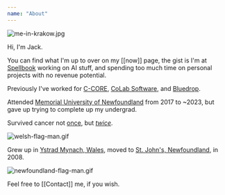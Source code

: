 ```yaml
---
name: "About"
---
```


<Image src='/asset/me-in-krakow_1738375142216_0.jpg' alt='me-in-krakow.jpg' width={986} height={740} />

Hi, I'm Jack.

You can find what I'm up to over on my [[now]] page, the gist is I'm at [Spellbook](https://www.spellbook.legal/) working on AI stuff, and spending too much time on personal projects with no revenue potential.

Previously I've worked for [C-CORE](https://www.c-core.ca/), [CoLab Software](https://bluedropism.com/), and [Bluedrop](https://www.colabsoftware.com/).

Attended [Memorial University of Newfoundland](https://www.mun.ca/) from 2017 to ~2023, but gave up trying to complete up my undergrad.

Survived cancer not [once](https://www.cbc.ca/news/canada/newfoundland-labrador/teens-cancer-sobeys-childrens-wish-1.4636188), but [_twice_](https://www.instagram.com/jackarthurharrhy/p/CI1WeOKAS68/).

<Image src='/asset/welsh-flag-man_1744425679825_0.gif' alt='welsh-flag-man.gif' width={124} height={111} />

Grew up in [Ystrad Mynach, Wales](https://en.wikipedia.org/wiki/Ystrad_Mynach), moved to [St. John's, Newfoundland](https://en.wikipedia.org/wiki/St._John%27s,_Newfoundland_and_Labrador), in 2008.

<Image src='/asset/newfoundland-flag-man_1744425599403_0.gif' alt='newfoundland-flag-man.gif' width={124} height={111} />

Feel free to [[Contact]] me, if you wish.

